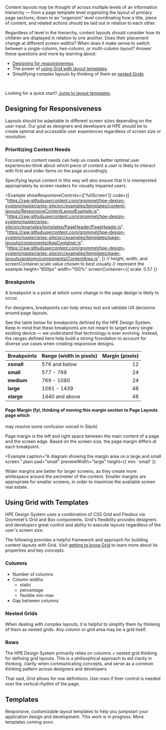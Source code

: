 
Content layouts may be thought of across multiple levels of an information hierarchy &mdash;
from a page template level organizing the layout of primary page sections, down to 
an "organism" level coordinating how a title, piece of content, and related actions should 
be laid out in relation to each other.

Regardless of level in the hierarchy, content layouts should consider how its children 
are displayed in relation to one another. Does their placement change at different 
screen widths? When does it make sense to switch between a single-column, two-column, 
or multi-column layout? Answer these questions and more by learning about:
- [Designing for responsiveness](#designing-for-responsiveness).
- The power of [using Grid with layout templates](#using-grid-with-templates).
- Simplifying complex layouts by thinking of them as [nested Grids](#nested-grids).

<br />

Looking for a quick start? [Jump to layout templates](#templates).

## Designing for Responsiveness

Layouts should be adaptable to different screen sizes depending on the user input. 
Our goal as designers and developers at HPE should be to create optimal and accessible 
user experiences regardless of screen size or resolution.

### Prioritizing Content Needs

Focusing on content needs can help us create better optimal user experiences–think 
about which piece of content a user is likely to interact with first and order items 
on the page accordingly.

Specifying layout content in this way will also ensure that it is interepreted 
appropriately by screen readers for visually impaired users.

<Example 
  showResponsiveControls={['fullScreen']}
  code={[
    "https://raw.githubusercontent.com/grommet/hpe-design-system/master/aries-site/src/examples/templates/content-layouts/ResponsiveContentLayoutExample.js",
    "https://raw.githubusercontent.com/grommet/hpe-design-system/master/aries-site/src/examples/templates/PageHeader/PageHeader.js",
    "https://raw.githubusercontent.com/grommet/hpe-design-system/master/aries-site/src/examples/templates/page-layouts/components/AppContainer.js",
    "https://raw.githubusercontent.com/grommet/hpe-design-system/master/aries-site/src/examples/templates/page-layouts/anatomy/components/ContentArea.js",
    ]}
  // height, width, and screenContainer.scale value chosen to best visually 
  // represent the example
  height="650px"
  width="100%"
  screenContainer={{ scale: 0.57 }}
>
  <ResponsiveContentLayoutExample />
</Example>

### Breakpoints

A breakpoint is a point at which some change in the page design is likely to occur.

For designers, breakpoints can help stress test and validate UX decisions around page layouts.

See the table below for breakpoints defined by the HPE Design System. Keep in mind that these breakpoints are not meant to target every single existing device &mdash; we understand that technology is ever evolving. Instead, the ranges defined here help build a strong foundation to account for diverse use cases when creating responsive designs.

| Breakpoints    | Range (width in pixels) |  Margin (pixels) |
| -------------- | ----------------------- | -----------------:
| **xsmall**     | 576 and below           | 12
| **small**      | 577 - 768               | 24
| **medium**     | 769 - 1080              | 24
| **large**      | 1081 - 1439             | 48
| **xlarge**     | 1440 and above          | 48

#### Page Margin (fyi, thinking of moving this margin section to Page Layouts page which 
may resolve some confusion voiced in Slack)

Page margin is the left and right space between the main content of a page and the screen edge.
Based on the screen size, the page margin differs at each breakpoint.

<Example 
  caption="A diagram showing the margin area on a large and small screen." 
  plain 
  pad="small"
  previewWidth="large"
  height={{ min: 'small' }}
>
  <PageMarginAnatomy />
</Example>

Wider margins are better for larger screens, as they create more whitespace around the perimeter of the content. Smaller margins are appropriate for smaller screens, in order to maximize the available screen real estate.

## Using Grid with Templates
HPE Design System uses a combination of CSS Grid and Flexbox via Grommet's Grid and Box 
components. Grid's flexibility provides designers and developers great control and ability 
to execute layouts regardless of the user's screen size.

The following provides a helpful framework and approach for building content 
layouts with Grid. Visit [getting to know Grid](/components/grid#getting-to-know-grid) 
to learn more about its properties and key concepts.

### Columns
- Number of columns
- Column widths
  - static
  - percentage
  - flexible min-max
- Gap between columns

### Nested Grids
When dealing with complex layouts, it is helpful to simplify them by thinking of them 
as nested grids. Any column or grid area may be a grid itself. 

### Rows
The HPE Design System primarily relies on columns + nested grid thinking for defining 
grid layouts. This is a philisophical approach to aid clarity in thinking, clarity when 
communicating concepts, and serve as a common thinking pattern across designers and 
developers. 

That said, Grid allows for row definitions. Use rows if finer control is needed over 
the vertical rhythm of the page.

## Templates

Responsive, customizable layout templates to help you jumpstart your application design and development. 
This work is in progress. More templates coming soon.

<CardGrid
  cards={contentLayouts}
/>
